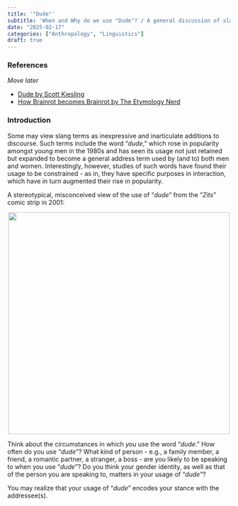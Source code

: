 ```yaml
---
title: '"Dude"'
subtitle: 'When and Why do we use "Dude"? / A general discussion of slang and "brainrot"' 
date: "2025-02-17"
categories: ["Anthropology", "Linguistics"]
draft: true
--- 
```


### References
*Move later*

* [Dude by Scott Kiesling](dude.pdf)
* [How Brainrot becomes Brainrot by The Etymology Nerd](https://etymology.substack.com?utm_source=navbar&utm_medium=web)

### Introduction
Some may view slang terms as inexpressive and inarticulate additions to discourse. Such terms include the word "*dude*," which rose in popularity amongst young men in the 1980s and has seen its usage not just retained but expanded to become a general address term used by (and to) both men and women. Interestingly, however, studies of such words have found their usage to be constrained - as in, they have specific purposes in interaction, which have in turn augmented their rise in popularity.

A stereotypical, misconceived view of the use of "*dude*" from the "*Zits*" comic strip in 2001:

<p align="center">
  <img src="dude_comic.jpeg" width="500"/>
</p>

Think about the circumstances in which *you* use the word "*dude*." How often do you use "*dude*"? What kind of person - e.g., a family member, a friend, a romantic partner, a stranger, a boss - are you likely to be speaking to when you use "*dude*"? Do you think your gender identity, as well as that of the person you are speaking to, matters in your usage of "*dude*"?

You may realize that your usage of "*dude*" encodes your stance with the addressee(s).